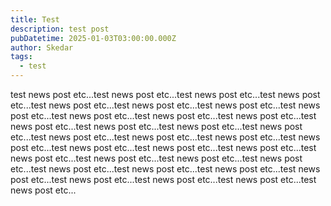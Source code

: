 ```yaml
---
title: Test
description: test post
pubDatetime: 2025-01-03T03:00:00.000Z
author: Skedar
tags:
  - test
---
```


test news post etc...test news post etc...test news post etc...test news post etc...test news post etc...test news post etc...test news post etc...test news post etc...test news post etc...test news post etc...test news post etc...test news post etc...test news post etc...test news post etc...test news post etc...test news post etc...test news post etc...test news post etc...test news post etc...test news post etc...test news post etc...test news post etc...test news post etc...test news post etc...test news post etc...test news post etc...test news post etc...test news post etc...test news post etc...test news post etc...test news post etc...test news post etc...test news post etc...test news post etc...
